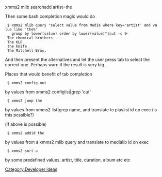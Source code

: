 {{Navbar}}

xmms2 mlib searchadd artist=the<tab> 

Then some bash completion magic would do

  $ xmms2 mlib query "select value from Media where key='artist' and value like 'the%' 
    group by lower(value) order by lower(value)"|cut -c 9-
  The chemical brothers
  The KLF
  the knife
  The Mitchell Bros.

And then present the alternatives and let the user press tab to select the correct one. Perhaps warn if the result is very big.


Places that would benefit of tab completion


  $ xmms2 config out<tab> 
by values from xmms2 configlist|grep 'out'


  $ xmms2 jump the<tab> 
by values from xmms2 list|grep name, and translate to playlist id on exec (is this possible?)


(if above is possible)
  $ xmms2 addid the<tab>
by values from a xmms2 mlib query and translate to medialib id on exec


  $ xmms2 sort a<tab>
by some predefined values, artist, title, duration, album etc etc


[[Category:Developer ideas]]